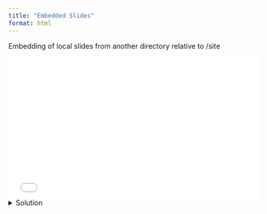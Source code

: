 ```yaml
---
title: "Embedded Slides"
format: html
---
```


Embedding of local slides from another directory relative to /site

<div style="position: relative; padding-top: 56.25%; height: 0; overflow: hidden;">
  <iframe src="../lectures/lecture01.html" 
          style="position: absolute; top: 0; left: 0; width: 100%; height: 100%; border: none;"
          allowfullscreen
          loading="lazy">
  </iframe>
</div>

<details>
  <summary>Solution</summary>
```r
Here is some text
```
  
</details>